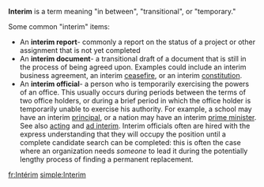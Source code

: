 '''Interim''' is a term meaning "in between", "transitional", or "temporary."

Some common "interim" items:

* An '''interim report'''- commonly a report on the status of a project or other assignment that is not yet completed
* An '''interim document'''- a transitional draft of a document that is still in the process of being agreed upon. Examples could include an interim business agreement, an interim [[ceasefire]], or an interim [[constitution]]. 
* An '''interim official'''- a person who is temporarily exercising the powers of an office. This usually occurs during periods between the terms of two office holders, or during a brief period in which the office holder is temporarily unable to exercise his authority. For example, a school may have an interim [[principal]], or a nation may have an interim [[prime minister]]. See also [[acting]] and [[ad interim]]. Interim officials often are hired with the express understanding that they will occupy the position until a complete candidate search can be completed: this is often the case where an organization needs ''someone'' to lead it during the potentially lengthy process of finding a permanent replacement.

[[fr:Intérim]]
[[simple:Interim]]